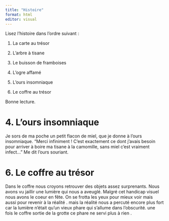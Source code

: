 ```yaml
---
title: "Histoire"
format: html
editor: visual
---
```


Lisez l'histoire dans l'ordre suivant :

1.  La carte au trésor

2.  L'arbre à tisane

3.  Le buisson de framboises

4.  L'ogre affamé

5.  L'ours insomniaque

6.  Le coffre au trésor

Bonne lecture.

# 4. L'ours insomniaque
Je sors de ma poche un petit flacon de miel, que je donne à l'ours insomniaque. "Merci infiniment ! C'est exactement ce dont j'avais besoin pour arriver à boire ma tisane à la camomille, sans miel c'est vraiment infect..." Me dit l'ours souriant.

# 6. Le coffre au trésor 
Dans le coffre nous croyons retrouver des objets assez surprenants. 
Nous avons vu jaillir une lumière qui nous a aveuglé. 
Malgré cet handicap visuel nous avons le coeur en fête. 
On se frotta les yeux pour mieux voir mais aussi pour revenir à la réalité .
 mais la réalité nous a percuté encore plus fort car la lumière n'était qu'un vieux phare qui s'allume dans l'obscurité. 
une fois le coffre sortie de la grotte ce phare ne servi plus à rien .
[](image/baggit_magette_coffre.jpg)

